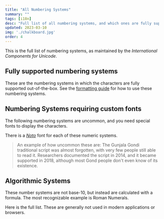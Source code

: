```yaml
---
title: "All Numbering Systems"
summary: ""
tags: [i18n]
desc: "Full list of all numbering systems, and which ones are fully supported by browsers."
updated: 2023-03-10
img: './chalkboard.jpg'
order: 4
---
```





This is the full list of numbering systems, as maintained by the *International Components for Unicode*.

## Fully supported numbering systems

These are the numbering systems in which the characters are fully supported out-of-the-box.
See the [formatting guide](formatting) for how to use these numbering systems.

<NumeralSystems list={1}/>

## Numbering Systems requiring custom fonts

The following numbering systems are uncommon, and you need special fonts to display the characters.

There is a <a href="https://fonts.google.com/noto/fonts" target="_blank">*Noto*</a> font for each of these numeric systems.

> An example of how uncommon these are: The Gunjala Gondi traditional script was almost forgotten, with very few people still able to read it. Researchers documented the script in 2014, and it became supported in 2018, although most Gond people don't even know of its existence.

<NumeralSystems list={2}/>

## Algorithmic Systems

These number systems are not base-10, but instead are calculated with a formula. The most recognizable example is Roman Numerals.

Here is the full list. These are generally not used in modern applications or browsers.

<NumeralSystems list={3}/>
